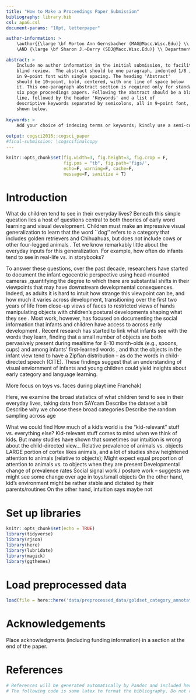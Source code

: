 ```yaml
---
title: "How to Make a Proceedings Paper Submission"
bibliography: library.bib
csl: apa6.csl
document-params: "10pt, letterpaper"

author-information: > 
    \author{{\large \bf Morton Ann Gernsbacher (MAG@Macc.Wisc.Edu)} \\ Department of Psychology, 1202 W. Johnson Street \\ Madison, WI 53706 USA
    \AND {\large \bf Sharon J.~Derry (SDJ@Macc.Wisc.Edu)} \\ Department of Educational Psychology, 1025 W. Johnson Street \\ Madison, WI 53706 USA}

abstract: >
    Include no author information in the initial submission, to facilitate
    blind review.  The abstract should be one paragraph, indented 1/8 inch on both sides,
    in 9~point font with single spacing. The heading 'Abstract'
    should be 10~point, bold, centered, with one line of space below
    it. This one-paragraph abstract section is required only for standard
    six page proceedings papers. Following the abstract should be a blank
    line, followed by the header 'Keywords' and a list of
    descriptive keywords separated by semicolons, all in 9~point font, as
    shown below.
    
keywords: >
    Add your choice of indexing terms or keywords; kindly use a semi-colon; between each term.
    
output: cogsci2016::cogsci_paper
#final-submission: \cogscifinalcopy
---
```


```r
knitr::opts_chunk$set(fig.width=3, fig.height=3, fig.crop = F, 
                      fig.pos = "tb", fig.path='figs/',
                      echo=F, warning=F, cache=F, 
                      message=F, sanitize = T)
```

# Introduction
What do children tend to see in their everyday lives? Beneath this simple question lies a host of questions central to both theories of early word learning and visual development. Children must make an impressive visual generalization to learn that the word ``dog'' refers to a category \textit{dog} that includes golden retrievers and Chihuahuas, but does not include cows or other four-legged animals \citep{markman1990}. Tet we know remarkably little about the everyday inputs for this generalization. For example, how often do infants tend to see \textit{dogs} in real-life vs. in storybooks? 

To answer these questions, over the past decade, researchers have started to document the infant egocentric perspective using head-mounted cameras \citep{yoshida2008,franchak2011},quantifying the degree to which there are substantial shifts in their viewpoints that may have downstream developmental consequences.  
Indeed, as adults it is hard to intuit how strange this viewpoint can be, and how much it varies across development, transitioning over the first two years of life from close-up views of faces to restricted views of hands manipulating objects \citep{fausey2016, } with children's postural developments shaping what they see \citep{sanchez2018}.
Most work, however, has focused on documenting the social information that infants and children have access to across early development  \citep{yoshida2008, sanchez2018, fausey2016}.
Recent research has started to link what infants see with the words they learn, finding that a small number of objects are both pervasively present during mealtime for 8-10 month-olds (e.g., spoons, cups) and among infants' first-learned words \citep{clerkin2017}, and that the objects in the infant view tend to have a Zipfian distribution -- as do the words in child-directed speech (CITE).
These findings suggest that an understanding of visual enviornment of infants and young children could yield insights about early category and language learning. 


<!-- And changes in social info with posture -->
More focus on toys vs. faces during playt
ime Franchak)

Here, we examine the broad statistics of what children tend to see in their everyday lives, taking data from SAYcam
Describe the dataset a bit
Describe why we choose these broad categories
Describe the random sampling across age 

What we could find
How much of a kid’s world is the “kid-relevant” stuff vs. everything else?
Kid-relevant stuff comes to mind when we think of kids. But many studies have shown that sometimes our intuition is wrong about the child-directed view… 
Relative prevalence of animals vs. objects
LARGE portion of cortex likes animals, and a lot of studies show heightened attention to animals (relative to objects); 
Might expect equal proportion of attention to animals vs. to objects when they are present
Developmental change of prevalence rates 
Social signal work / posture work -- suggests we might see some change over age in toys/small objects 
On the other hand, kid’s environment might be rather stable and dictated by their parents/routines
On the other hand, intuition says maybe not


# Set up libraries
```r
knitr::opts_chunk$set(echo = TRUE)
library(tidyverse)
library(rjson)
library(here)
library(lubridate)
library(magick)
library(ggthemes)
```

# Load preprocessed data
```r
load(file = here::here('data/preprocessed_data/goldset_category_annotations.RData'))
```



# Acknowledgements

Place acknowledgments (including funding information) in a section at
the end of the paper.

# References 

```r
# References will be generated automatically by Pandoc and included here.
# The following code is some latex to format the bibliography. Do not remove it.
```

\setlength{\parindent}{-0.1in} 
\setlength{\leftskip}{0.125in}
\noindent
